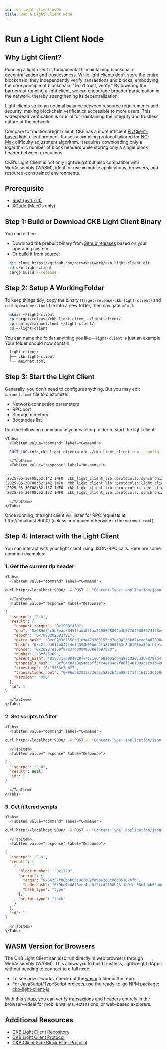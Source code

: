 ```yaml
---
id: run-light-client-node
title: Run a Light Client Node
---
```



# Run a Light Client Node

## Why Light Client?

Running a light client is fundamental to maintaining blockchain decentralization and trustlessness. While light clients don't store the entire blockchain, they independently verify transactions and blocks, embodying the core principle of blockchain: "Don't trust, verify." By lowering the barriers of running a light client, we can encourage broader participation in the network, thereby strengthening its decentralization.

Light clients strike an optimal balance between resource requirements and security, making blockchain verification accessible to more users. This widespread verification is crucial for maintaining the integrity and trustless nature of the network.

Compare to traditional light client, CKB has a more efficient [FlyClient-based](https://talk.nervos.org/t/flyclient-on-ckb/5973) light client protocol. It uses a sampling protocol tailored for [NC-Max](https://docs-new.nervos.org/docs/tech-explanation/consensus#nc-max-consensus-algorithm) difficulty adjustment algorithm. It requires downloading only a logarithmic number of block headers while storing only a single block header between executions.

CKB’s Light Client is not only lightweight but also compatible with WebAssembly (WASM), ideal for use in mobile applications, browsers, and resource-constrained environments.

## Prerequisite

- [Rust (≥v.1.71.1)](https://www.rust-lang.org/tools/install)
- [XCode](https://developer.apple.com/xcode/resources/) (MacOs only)

## Step 1: Build or Download CKB Light Client Binary

You can either:

- Download the prebuilt binary from [Github releases](https://github.com/nervosnetwork/ckb-light-client/releases) based on your operating system.
- Or build it from source:

```bash
  git clone https://github.com/nervosnetwork/ckb-light-client.git
  cd ckb-light-client
  cargo build --release
```

## Step 2: Setup A Working Folder

To keep things tidy, copy the binary (`target/release/ckb-light-client`) and `config/mainnet.toml` file into a new folder, then navigate into it:

```bash
  mkdir ~/light-client
  cp target/release/ckb-light-client ~/light-client/
  cp config/mainnet.toml ~/light-client/
  cd ~/light-client
```

You can name the folder anything you like—`light-client` is just an example.
Your folder should now contain:

```bash
  light-client/
  ├── ckb-light-client
  └── mainnet.toml
```

## Step 3: Start the Light Client

Generally, you don't need to configure anything. But you may edit `mainnet.toml` file to customize:

- Network connection parameters
- RPC port
- Storage directory
- Bootnodes list

Run the following command in your working folder to start the light client:

```mdx-code-block
<Tabs>
  <TabItem value="command" label="Command">
```

```bash
  RUST_LOG=info,ckb_light_client=info ./ckb-light-client run --config-file ./mainnet.toml
```

```mdx-code-block
  </TabItem>
  <TabItem value="response" label="Response">
```

```bash
...
[2025-05-30T08:52:14Z INFO  ckb_light_client_lib::protocols::synchronizer] SyncProtocol(3).connected peer=SessionId(3)
[2025-05-30T08:52:14Z INFO  ckb_light_client_lib::protocols::light_client] LightClient(3).connected peer=SessionId(3)
[2025-05-30T08:52:15Z INFO  ckb_light_client_lib::protocols::light_client] LightClient(3).connected peer=SessionId(4)
[2025-05-30T08:52:15Z INFO  ckb_light_client_lib::protocols::synchronizer] SyncProtocol(3).connected peer=SessionId(4)
```

```mdx-code-block
  </TabItem>
</Tabs>
```

Once running, the light client will listen for RPC requests at http://localhost:9000/ (unless configured otherwise in the `mainnet.toml`).

## Step 4: Interact with the Light Client

You can interact with your light client using JSON-RPC calls. Here are some common examples:

### 1. Get the current tip header

```mdx-code-block
<Tabs>
  <TabItem value="command" label="Command">
```

```bash
curl http://localhost:9000/ -X POST -H "Content-Type: application/json" -d '{"jsonrpc": "2.0", "method": "get_tip_header", "params": [], "id": 1}'
```

```mdx-code-block
  </TabItem>
  <TabItem value="response" label="Response">
```

```json
{
  "jsonrpc": "2.0",
  "result": {
    "compact_target": "0x1908f459",
    "dao": "0x689d54c5b5ead354515ad5871aa2290068894b4b077d45080074128ecb273707",
    "epoch": "0x7080202002f81",
    "extra_hash": "0xc0203d1558cd109a47d360155cd7ed942f5bd74ced54d7598efe9a9c2ed03fad",
    "hash": "0xc2fcda51fb04ff4df4393b00bdc2f387066f53c8d6125ba59bfbfe14cc07a20d",
    "nonce": "0x2b887e159f92c37d00000008efb97b20",
    "number": "0xfa5909",
    "parent_hash": "0x53717b004829f67121664e8ae0ace4a9e1020cd262879fd47ce066a3e7043d5a",
    "proposals_hash": "0xf64c8aa3e98eabff3fc4e484d2f08f148100acac91b4c0dcfca6e1fd137a286d",
    "timestamp": "0x19753e7eb27",
    "transactions_root": "0x96db829237736a5c5292bf5e08a171fc161212cf58d8715c300266baee39cb77",
    "version": "0x0"
  },
  "id": 1
}
```

```mdx-code-block
  </TabItem>
</Tabs>
```

### 2. Set scripts to filter

```mdx-code-block
<Tabs>
  <TabItem value="command" label="Command">
```

```bash
curl http://localhost:9000/ -X POST -H "Content-Type: application/json" -d '{"jsonrpc": "2.0", "method":"set_scripts", "params": [[{"script": {"code_hash": "0x9bd7e06f3ecf4be0f2fcd2188b23f1b9fcc88e5d4b65a8637b17723bbda3cce8", "hash_type": "type", "args": "0x64257f00b6b63e987609fa9be2d0c86d351020fb"}, "script_type": "lock", "block_number": "0x0"}]], "id": 1}'
```

```mdx-code-block
  </TabItem>
  <TabItem value="response" label="Response">
```

```json
{
  "jsonrpc": "2.0",
  "result": null,
  "id": 1
}
```

```mdx-code-block
  </TabItem>
</Tabs>
```

### 3. Get filtered scripts

```mdx-code-block
<Tabs>
  <TabItem value="command" label="Command">
```

```bash
curl http://localhost:9000/ -X POST -H "Content-Type: application/json" -d '{"jsonrpc": "2.0", "method":"get_scripts", "params": [], "id": 1}'
```

```mdx-code-block
  </TabItem>
  <TabItem value="response" label="Response">
```

```json
{
  "jsonrpc": "2.0",
  "result": [
    {
      "block_number": "0x1770",
      "script": {
        "args": "0x64257f00b6b63e987609fa9be2d0c86d351020fb",
        "code_hash": "0x9bd7e06f3ecf4be0f2fcd2188b23f1b9fcc88e5d4b65a8637b17723bbda3cce8",
        "hash_type": "type"
      },
      "script_type": "lock"
    }
  ],
  "id": 1
}
```

```mdx-code-block
  </TabItem>
</Tabs>
```

## WASM Version for Browsers

The CKB Light Client can also run directly in web browsers through WebAssembly (WASM). This allows you to build trustless, lightweight dApps without needing to connect to a full node.

- To see how it works, check out the [wasm](https://github.com/nervosnetwork/ckb-light-client/tree/develop/wasm) folder in the repo.
- For JavaScript/TypeScript projects, use the ready-to-go NPM package: [ckb-light-client-js](https://www.npmjs.com/package/ckb-light-client-js).

With this setup, you can verify transactions and headers entirely in the browser—ideal for mobile wallets, extensions, or web-based explorers.

## Additional Resources

- [CKB Light Client Repository](https://github.com/nervosnetwork/ckb-light-client)
- [CKB Light Client Protocol](https://github.com/nervosnetwork/rfcs/blob/master/rfcs/0044-ckb-light-client/0044-ckb-light-client.md)
- [CKB Client Side Block Filter Protocol](https://github.com/nervosnetwork/rfcs/blob/master/rfcs/0045-client-block-filter/0045-client-block-filter.md)
